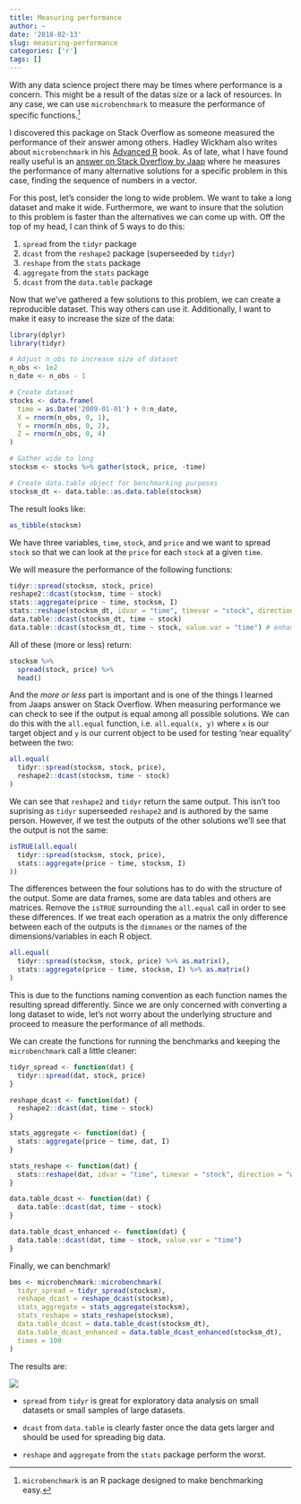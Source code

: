 ```yaml
---
title: Measuring performance
author: ~
date: '2018-02-13'
slug: measuring-performance
categories: ['r']
tags: []
---
```


With any data science project there may be times where performance is a concern. This might be a result of the datas size or a lack of resources. In any case, we can use `microbenchmark` to measure the performance of specific functions.^[`microbenchmark` is an R package designed to make benchmarking easy.]

I discovered this package on Stack Overflow as someone measured the performance of their answer among others. Hadley Wickham also writes about `microbenchmark` in his [Advanced R](https://adv-r.hadley.nz/performance.html) book. As of late, what I have found really useful is an [answer on Stack Overflow by Jaap](https://stackoverflow.com/a/48708439/7362046) where he measures the performance of many alternative solutions for a specific problem in this case, finding the sequence of numbers in a vector.

For this post, let's consider the long to wide problem. We want to take a long dataset and make it wide. Furthermore, we want to insure that the solution to this problem is faster than the alternatives we can come up with. Off the top of my head, I can think of 5 ways to do this:

1. `spread` from the `tidyr` package
2. `dcast` from the `reshape2` package (superseeded by `tidyr`)
3. `reshape` from the `stats` package
4. `aggregate` from the `stats` package
5. `dcast` from the `data.table` package

Now that we've gathered a few solutions to this problem, we can create a reproducible dataset. This way others can use it. Additionally, I want to make it easy to increase the size of the data:

```r
library(dplyr)
library(tidyr)

# Adjust n_obs to increase size of dataset
n_obs <- 1e2
n_date <- n_obs - 1

# Create dataset
stocks <- data.frame(
  time = as.Date('2009-01-01') + 0:n_date,
  X = rnorm(n_obs, 0, 1),
  Y = rnorm(n_obs, 0, 2),
  Z = rnorm(n_obs, 0, 4)
)

# Gather wide to long
stocksm <- stocks %>% gather(stock, price, -time)

# Create data.table object for benchmarking purposes
stocksm_dt <- data.table::as.data.table(stocksm)
```

The result looks like:

```r
as_tibble(stocksm)
```

We have three variables, `time`, `stock`, and `price` and we want to spread `stock` so that we can look at the `price` for each `stock` at a given `time`. 

We will measure the performance of the following functions:

```r
tidyr::spread(stocksm, stock, price)
reshape2::dcast(stocksm, time ~ stock)
stats::aggregate(price ~ time, stocksm, I)
stats::reshape(stocksm_dt, idvar = "time", timevar = "stock", direction = "wide")
data.table::dcast(stocksm_dt, time ~ stock)
data.table::dcast(stocksm_dt, time ~ stock, value.var = "time") # enhanced
```

All of these (more or less) return:

```r
stocksm %>% 
  spread(stock, price) %>% 
  head()
```

And the _more or less_ part is important and is one of the things I learned from Jaaps answer on Stack Overflow. When measuring performance we can check to see if the output is equal among all possible solutions. We can do this with the `all.equal` function, i.e. `all.equal(x, y)` where `x` is our target object and `y` is our current object to be used for testing 'near equality' between the two:

```r
all.equal(
  tidyr::spread(stocksm, stock, price),
  reshape2::dcast(stocksm, time ~ stock)
)
```

We can see that `reshape2` and `tidyr` return the same output. This isn't too suprising as `tidyr` superseeded `reshape2` and is authored by the same person. However, if we test the outputs of the other solutions we'll see that the output is not the same:

```r
isTRUE(all.equal(
  tidyr::spread(stocksm, stock, price),
  stats::aggregate(price ~ time, stocksm, I)
))
```

The differences between the four solutions has to do with the structure of the output. Some are data frames, some are data tables and others are matrices. Remove the `isTRUE` surrounding the `all.equal` call in order to see these differences. If we treat each operation as a matrix the only difference between each of the outputs is the `dimnames` or the names of the dimensions/variables in each R object.

```r
all.equal(
  tidyr::spread(stocksm, stock, price) %>% as.matrix(),
  stats::aggregate(price ~ time, stocksm, I) %>% as.matrix()
)
```

This is due to the functions naming convention as each function names the resulting spread differently. Since we are only concerned with converting a long dataset to wide, let's not worry about the underlying structure and proceed to measure the performance of all methods.

We can create the functions for running the benchmarks and keeping the `microbenchmark` call a little cleaner:

```r
tidyr_spread <- function(dat) {
  tidyr::spread(dat, stock, price)
}

reshape_dcast <- function(dat) {
  reshape2::dcast(dat, time ~ stock)
}

stats_aggregate <- function(dat) {
  stats::aggregate(price ~ time, dat, I)
}

stats_reshape <- function(dat) {
  stats::reshape(dat, idvar = "time", timevar = "stock", direction = "wide")
}

data.table_dcast <- function(dat) {
  data.table::dcast(dat, time ~ stock)
}

data.table_dcast_enhanced <- function(dat) {
  data.table::dcast(dat, time ~ stock, value.var = "time")
}
```

Finally, we can benchmark!

```r
bms <- microbenchmark::microbenchmark(
  tidyr_spread = tidyr_spread(stocksm),
  reshape_dcast = reshape_dcast(stocksm),
  stats_aggregate = stats_aggregate(stocksm),
  stats_reshape = stats_reshape(stocksm),
  data.table_dcast = data.table_dcast(stocksm_dt),
  data.table_dcast_enhanced = data.table_dcast_enhanced(stocksm_dt),
  times = 100
)
```

The results are:

![](https://raw.githubusercontent.com/tyluRp/tylurp/master/figure/benchmark_long_to_wide_average.png)

* `spread` from `tidyr` is great for exploratory data analysis on small datasets or small samples of large datasets.

* `dcast` from `data.table` is clearly faster once the data gets larger and should be used for spreading big data.

* `reshape` and `aggregate` from the `stats` package perform the worst.

